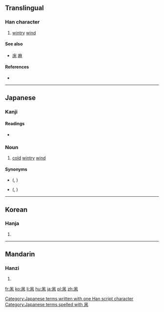 ==Translingual==

===Han character===
{{Han char|rn=16|rad=几|as=04|sn=6|four=|canj=竹弓木 (HND), XX竹弓木 (XXHND)|ids=⿵[[几|⺇]][[木]]}}

# [[wintry]] [[wind]]

====See also====
* [[床]] [[麻]]

====References====
* {{Han ref|kx=0134.121|dkj=01757|dj=0299.250|hdz=10277.011|uh=51E9|ud=20969}}

----

==Japanese==

===Kanji===
{{ja-kanji|grade=|rs=几04}}

====Readings====
* {{ja-readings|kun=[[こがらし]] (kogarashi)}}

===Noun===
{{ja-noun|k|hira=こがらし|rom=kogarashi}}

# [[cold]] [[wintry]] [[wind]]

====Synonyms====
* {{l|ja|木枯し}} ({{l|ja|こがらし}}, {{l|ja|kogarashi|sc=Latn}})
* {{l|ja|木枯らし}} ({{l|ja|こがらし}}, {{l|ja|kogarashi|sc=Latn}})

[[Category:Japanese terms written with one Han script character]]
[[Category:Japanese terms spelled with 凩]]
----

==Korean==

===Hanja===
{{ko-hanja|hangeul=목|rv=mok|mr=mok}}

# {{defn|lang=ko|sort=几04}}

----

==Mandarin==

===Hanzi===
{{cmn-hanzi|pin=[[mu]]|wg=mu}}

# {{defn|lang=cmn|sort=几04}}

[[fr:凩]]
[[ko:凩]]
[[li:凩]]
[[hu:凩]]
[[ja:凩]]
[[pl:凩]]
[[zh:凩]]